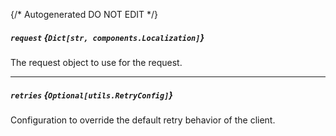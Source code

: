 {/* Autogenerated DO NOT EDIT  */}

##### `request` *{`Dict[str, components.Localization]`}*
The request object to use for the request.
<Collapsible openLabel={Labels.showProperties} closeLabel={Labels.hideProperties}>
    <Localization/>
</Collapsible>

---
##### `retries` *{`Optional[utils.RetryConfig]`}*
Configuration to override the default retry behavior of the client.
<Collapsible openLabel={Labels.showProperties} closeLabel={Labels.hideProperties}>
    <Retryconfig/>
</Collapsible>


